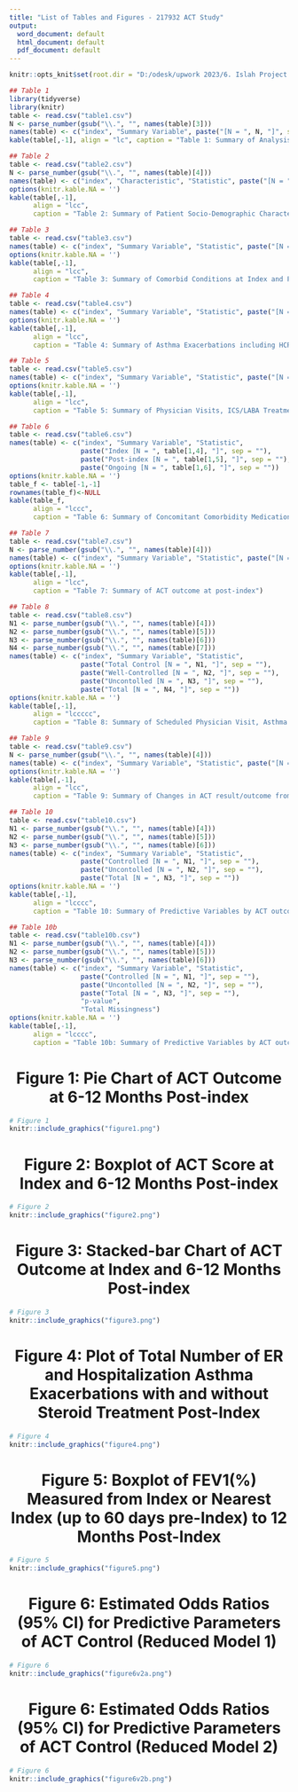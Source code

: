 ```yaml
---
title: "List of Tables and Figures - 217932 ACT Study"
output:
  word_document: default
  html_document: default
  pdf_document: default
---
```


```r
knitr::opts_knit$set(root.dir = "D:/odesk/upwork 2023/6. Islah Project - GSK ACT/Final R code/")
```


```r
## Table 1
library(tidyverse)
library(knitr)
table <- read.csv("table1.csv")
N <- parse_number(gsub("\\.", "", names(table)[3]))
names(table) <- c("index", "Summary Variable", paste("[N = ", N, "]", sep = ""))
kable(table[,-1], align = "lc", caption = "Table 1: Summary of Analysis Sets and Final Patient Status")
```

\newpage

```r
## Table 2
table <- read.csv("table2.csv")
N <- parse_number(gsub("\\.", "", names(table)[4]))
names(table) <- c("index", "Characteristic", "Statistic", paste("[N = ", N, "]", sep = ""))
options(knitr.kable.NA = '')
kable(table[,-1], 
      align = "lcc", 
      caption = "Table 2: Summary of Patient Socio-Demographic Characteristic at Index and Clinical Characteristics at Index and Post-Index") 
```


\newpage

```r
## Table 3
table <- read.csv("table3.csv")
names(table) <- c("index", "Summary Variable", "Statistic", paste("[N = ", N, "]", sep = ""))
options(knitr.kable.NA = '')
kable(table[,-1], 
      align = "lcc", 
      caption = "Table 3: Summary of Comorbid Conditions at Index and Post-Index") 
```


\newpage

```r
## Table 4
table <- read.csv("table4.csv")
names(table) <- c("index", "Summary Variable", "Statistic", paste("[N = ", N, "]", sep = ""))
options(knitr.kable.NA = '')
kable(table[,-1], 
      align = "lcc", 
      caption = "Table 4: Summary of Asthma Exacerbations including HCRU and Steroid Use Related to Exacerbation Post-Index") 
```


\newpage

```r
## Table 5
table <- read.csv("table5.csv")
names(table) <- c("index", "Summary Variable", "Statistic", paste("[N = ", N, "]", sep = ""))
options(knitr.kable.NA = '')
kable(table[,-1], 
      align = "lcc", 
      caption = "Table 5: Summary of Physician Visits, ICS/LABA Treatment and Other Asthma Medications at Index and/or Post-Index") 
```

\newpage

```r
## Table 6
table <- read.csv("table6.csv")
names(table) <- c("index", "Summary Variable", "Statistic", 
                  paste("Index [N = ", table[1,4], "]", sep = ""), 
                  paste("Post-index [N = ", table[1,5], "]", sep = ""),
                  paste("Ongoing [N = ", table[1,6], "]", sep = ""))
options(knitr.kable.NA = '')
table_f <- table[-1,-1]
rownames(table_f)<-NULL
kable(table_f, 
      align = "lccc", 
      caption = "Table 6: Summary of Concomitant Comorbidity Medications at Index and Post-index") 
```


\newpage

```r
## Table 7
table <- read.csv("table7.csv")
N <- parse_number(gsub("\\.", "", names(table)[4]))
names(table) <- c("index", "Summary Variable", "Statistic", paste("[N = ", N, "]", sep = ""))
options(knitr.kable.NA = '')
kable(table[,-1], 
      align = "lcc", 
      caption = "Table 7: Summary of ACT outcome at post-index") 
```


\newpage

```r
## Table 8
table <- read.csv("table8.csv")
N1 <- parse_number(gsub("\\.", "", names(table)[4]))
N2 <- parse_number(gsub("\\.", "", names(table)[5]))
N3 <- parse_number(gsub("\\.", "", names(table)[6]))
N4 <- parse_number(gsub("\\.", "", names(table)[7]))
names(table) <- c("index", "Summary Variable", "Statistic", 
                  paste("Total Control [N = ", N1, "]", sep = ""),
                  paste("Well-Controlled [N = ", N2, "]", sep = ""),
                  paste("Uncontolled [N = ", N3, "]", sep = ""),
                  paste("Total [N = ", N4, "]", sep = ""))
options(knitr.kable.NA = '')
kable(table[,-1], 
      align = "lccccc", 
      caption = "Table 8: Summary of Scheduled Physician Visit, Asthma Medication, and Comorbid Conditions by ACT Outcome at Post-index") 
```

\newpage


```r
## Table 9
table <- read.csv("table9.csv")
N <- parse_number(gsub("\\.", "", names(table)[4]))
names(table) <- c("index", "Summary Variable", "Statistic", paste("[N = ", N, "]", sep = ""))
options(knitr.kable.NA = '')
kable(table[,-1], 
      align = "lcc", 
      caption = "Table 9: Summary of Changes in ACT result/outcome from Index to Post-Index") 
```


\newpage

```r
## Table 10
table <- read.csv("table10.csv")
N1 <- parse_number(gsub("\\.", "", names(table)[4]))
N2 <- parse_number(gsub("\\.", "", names(table)[5]))
N3 <- parse_number(gsub("\\.", "", names(table)[6]))
names(table) <- c("index", "Summary Variable", "Statistic", 
                  paste("Controlled [N = ", N1, "]", sep = ""),
                  paste("Uncontolled [N = ", N2, "]", sep = ""),
                  paste("Total [N = ", N3, "]", sep = ""))
options(knitr.kable.NA = '')
kable(table[,-1], 
      align = "lcccc", 
      caption = "Table 10: Summary of Predictive Variables by ACT outcome") 
```



\newpage

```r
## Table 10b
table <- read.csv("table10b.csv")
N1 <- parse_number(gsub("\\.", "", names(table)[4]))
N2 <- parse_number(gsub("\\.", "", names(table)[5]))
N3 <- parse_number(gsub("\\.", "", names(table)[6]))
names(table) <- c("index", "Summary Variable", "Statistic", 
                  paste("Controlled [N = ", N1, "]", sep = ""),
                  paste("Uncontolled [N = ", N2, "]", sep = ""),
                  paste("Total [N = ", N3, "]", sep = ""),
                  "p-value",
                  "Total Missingness")
options(knitr.kable.NA = '')
kable(table[,-1], 
      align = "lcccc", 
      caption = "Table 10b: Summary of Predictive Variables by ACT outcome") 
```





\newpage

<h1 align="center">Figure 1: Pie Chart of ACT Outcome at 6-12 Months Post-index</h1>

```r
# Figure 1
knitr::include_graphics("figure1.png")
```


\newpage

<h1 align="center">Figure 2: Boxplot of ACT Score at Index and 6-12 Months Post-index</h1>

```r
# Figure 2
knitr::include_graphics("figure2.png")
```



\newpage

<h1 align="center">Figure 3: Stacked-bar Chart of ACT Outcome at Index and 6-12 Months Post-index</h1>

```r
# Figure 3
knitr::include_graphics("figure3.png")
```


\newpage

<h1 align="center">Figure 4: Plot of Total Number of ER and Hospitalization Asthma Exacerbations with and without Steroid Treatment Post-Index</h1>

```r
# Figure 4
knitr::include_graphics("figure4.png")
```


\newpage

<h1 align="center">Figure 5: Boxplot of FEV1(%) Measured from Index or Nearest Index (up to 60 days pre-Index) to 12 Months Post-Index</h1>

```r
# Figure 5
knitr::include_graphics("figure5.png")
```



\newpage

<h1 align="center">Figure 6: Estimated Odds Ratios (95% CI) for Predictive Parameters of ACT Control (Reduced Model 1) </h1>

```r
# Figure 6
knitr::include_graphics("figure6v2a.png")
```



\newpage

<h1 align="center">Figure 6: Estimated Odds Ratios (95% CI) for Predictive Parameters of ACT Control (Reduced Model 2) </h1>

```r
# Figure 6
knitr::include_graphics("figure6v2b.png")
```
